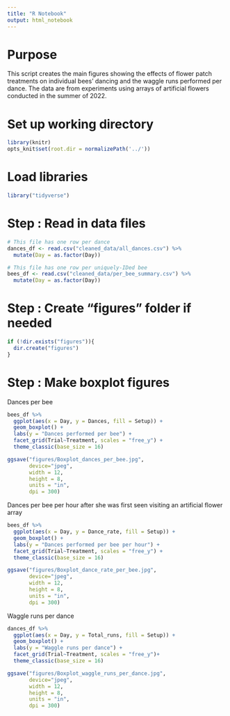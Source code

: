 ```yaml
---
title: "R Notebook"
output: html_notebook
---
```


# Purpose

This script creates the main figures showing the effects of flower patch treatments on individual bees' dancing and the waggle runs performed per dance. The data are from experiments using arrays of artificial flowers conducted in the summer of 2022.


# Set up working directory

```r
library(knitr) 
opts_knit$set(root.dir = normalizePath('../'))
```


# Load libraries

```r
library("tidyverse")
```


# Step : Read in data files

```r
# This file has one row per dance
dances_df <- read.csv("cleaned_data/all_dances.csv") %>%
  mutate(Day = as.factor(Day))

# This file has one row per uniquely-IDed bee
bees_df <- read.csv("cleaned_data/per_bee_summary.csv") %>%
  mutate(Day = as.factor(Day))

```


# Step : Create "figures" folder if needed

```r
if (!dir.exists("figures")){
  dir.create("figures")
}
```


# Step : Make boxplot figures

Dances per bee

```r
bees_df %>%
  ggplot(aes(x = Day, y = Dances, fill = Setup)) +
  geom_boxplot() +
  labs(y = "Dances performed per bee") +
  facet_grid(Trial~Treatment, scales = "free_y") +
  theme_classic(base_size = 16)

ggsave("figures/Boxplot_dances_per_bee.jpg", 
       device="jpeg",
       width = 12,
       height = 8,
       units = "in",
       dpi = 300)
```

Dances per bee per hour after she was first seen visiting an artificial flower array

```r
bees_df %>%
  ggplot(aes(x = Day, y = Dance_rate, fill = Setup)) +
  geom_boxplot() +
  labs(y = "Dances performed per bee per hour") +
  facet_grid(Trial~Treatment, scales = "free_y") +
  theme_classic(base_size = 16)

ggsave("figures/Boxplot_dance_rate_per_bee.jpg", 
       device="jpeg",
       width = 12,
       height = 8,
       units = "in",
       dpi = 300)
```

Waggle runs per dance

```r
dances_df %>%
  ggplot(aes(x = Day, y = Total_runs, fill = Setup)) +
  geom_boxplot() +
  labs(y = "Waggle runs per dance") +
  facet_grid(Trial~Treatment, scales = "free_y")+
  theme_classic(base_size = 16)

ggsave("figures/Boxplot_waggle_runs_per_dance.jpg", 
       device="jpeg",
       width = 12,
       height = 8,
       units = "in",
       dpi = 300)
```
